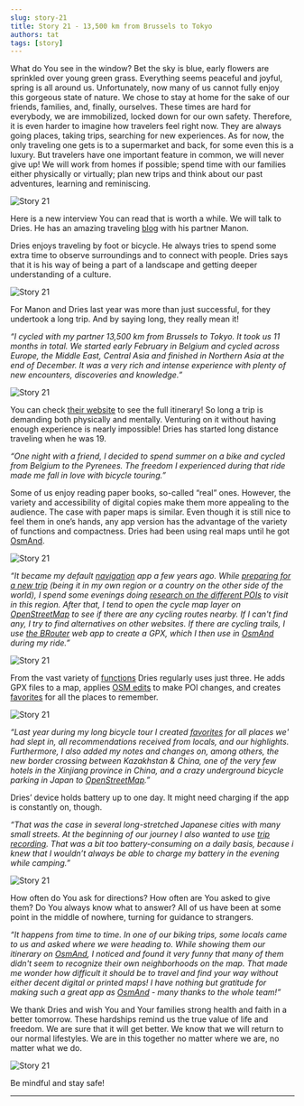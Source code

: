 ```yaml
---
slug: story-21
title: Story 21 - 13,500 km from Brussels to Tokyo
authors: tat
tags: [story]
---
```


What do You see in the window? Bet the sky is blue, early flowers are sprinkled over young green grass. Everything seems peaceful and joyful, spring is all around us. Unfortunately, now many of us cannot fully enjoy this gorgeous state of nature. We chose to stay at home for the sake of our friends, families, and, finally, ourselves. These times are hard for everybody, we are immobilized, locked down for our own safety. Therefore, it is even harder to imagine how travelers feel right now. They are always going places, taking trips, searching for new experiences. As for now, the only traveling one gets is to a supermarket and back, for some even this is a luxury. But travelers have one important feature in common, we will never give up! We will work from homes if possible; spend time with our families either physically or virtually; plan new trips and think about our past adventures, learning and reminiscing.

![Story 21](./1.jpeg)

<!--truncate-->

Here is a new interview You can read that is worth a while. We will talk to Dries. He has an amazing traveling <a href="https://roadtotherisingsun.be/blog.html"> blog</a> with his partner Manon.

Dries enjoys traveling by foot or bicycle. He always tries to spend some extra time to observe surroundings and to connect with people. Dries says that it is his way of being a part of a landscape and getting deeper understanding of a culture.

![Story 21](./2.jpeg)

For Manon and Dries last year was more than just successful, for they undertook a long trip. And by saying long, they really mean it!

_“I cycled with my partner 13,500 km from Brussels to Tokyo. It took us 11 months in total. We started early February in Belgium and cycled across Europe, the Middle East, Central Asia and finished in Northern Asia at the end of December. It was a very rich and intense experience with plenty of new encounters, discoveries and knowledge.”_

![Story 21](./3.jpg)

You can check <a href="http://roadtotherisingsun.be"> their website</a> to see the full itinerary! So long a trip is demanding both physically and mentally. Venturing on it without having enough experience is nearly impossible! Dries has started long distance traveling when he was 19.

_“One night with a friend, I decided to spend summer on a bike and cycled from Belgium to the Pyrenees. The freedom I experienced during that ride made me fall in love with bicycle touring.”_

Some of us enjoy reading paper books, so-called “real” ones. However, the variety and accessibility of digital copies make them more appealing to the audience. The case with paper maps is similar. Even though it is still nice to feel them in one’s hands, any app version has the advantage of the variety of functions and compactness. Dries had been using real maps until he got <a href="https://osmand.net/">OsmAnd</a>.

![Story 21](./5.jpeg)

_“It became my default <a href="https://osmand.net/docs/user/navigation/"> navigation</a> app a few years ago. While <a href="https://osmand.net/docs/user/plan-route/"> preparing for a new trip</a> (being it in my own region or a country on the other side of the world), I spend some evenings doing <a href="https://osmand.net/docs/user/map/point-layers-on-map#points-of-interest-pois"> research on the different POIs</a> to visit in this region. After that, I tend to open the cycle map layer on <a href="https://www.openstreetmap.org/"> OpenStreetMap</a> to see if there are any cycling routes nearby. If I can't find any, I try to find alternatives on other websites. If there are cycling trails, I use <a href="https://osmand.net/docs/user/plan-route/travel-guides#prepare-the-files"> the BRouter</a> web app to create a GPX, which I then use in <a href="https://osmand.net/">OsmAnd</a> during my ride.”_

![Story 21](./6.jpg)

From the vast variety of <a href="https://osmand.net/docs/user/">functions</a> Dries regularly uses just three. He adds GPX files to a map, applies <a href="https://osmand.net/docs/user/plugins/osm-editing"> OSM edits</a> to make POI changes, and creates <a href="https://osmand.net/docs/user/personal/favorites"> favorites</a> for all the places to remember.

![Story 21](./7.jpg)

_“Last year during my long bicycle tour I created <a href="https://osmand.net/docs/user/personal/favorites"> favorites</a> for all places we' had slept in, all recommendations received from locals, and our highlights. Furthermore, I also added my notes and changes on, among others, the new border crossing between Kazakhstan & China, one of the very few hotels in the Xinjiang province in China, and a crazy underground bicycle parking in Japan to <a href="https://www.openstreetmap.org/">OpenStreetMap</a>.”_

Dries’ device holds battery up to one day. It might need charging if the app is constantly on, though.

_“That was the case in several long-stretched Japanese cities with many small streets. At the beginning of our journey I also wanted to use <a href="https://osmand.net/docs/user/plugins/trip-recording"> trip recording</a>. That was a bit too battery-consuming on a daily basis, because i knew that I wouldn’t always be able to charge my battery in the evening while camping.”_

![Story 21](./8.jpg)

How often do You ask for directions? How often are You asked to give them? Do You always know what to answer? All of us have been at some point in the middle of nowhere, turning for guidance to strangers.

_“It happens from time to time. In one of our biking trips, some locals came to us and asked where we were heading to. While showing them our itinerary on <a href="https://osmand.net/">OsmAnd</a>, I noticed and found it very funny that many of them didn't seem to recognize their own neighborhoods on the map. That made me wonder how difficult it should be to travel and find your way without either decent digital or printed maps! I have nothing but gratitude for making such a great app as <a href="https://osmand.net/">OsmAnd</a> - many thanks to the whole team!”_

We thank Dries and wish You and Your families strong health and faith in a better tomorrow. These hardships remind us the true value of life and freedom. We are sure that it will get better. We know that we will return to our normal lifestyles. We are in this together no matter where we are, no matter what we do.

![Story 21](./10.jpeg)

Be mindful and stay safe!
_________________________________________________

<LinksSocial/>
<LinksTelegram/>

<AndroidStore/>
<AppleStore/>